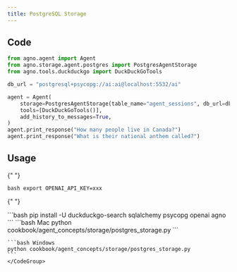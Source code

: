 ```yaml
---
title: PostgreSQL Storage
---
```


## Code

```python cookbook/agent_concepts/storage/postgres_storage.py
from agno.agent import Agent
from agno.storage.agent.postgres import PostgresAgentStorage
from agno.tools.duckduckgo import DuckDuckGoTools

db_url = "postgresql+psycopg://ai:ai@localhost:5532/ai"

agent = Agent(
    storage=PostgresAgentStorage(table_name="agent_sessions", db_url=db_url),
    tools=[DuckDuckGoTools()],
    add_history_to_messages=True,
)
agent.print_response("How many people live in Canada?")
agent.print_response("What is their national anthem called?")
```

## Usage

<Steps>
  <Snippet file="create-venv-step.mdx" />

{" "}

<Step title="Set your API key">```bash export OPENAI_API_KEY=xxx ```</Step>

{" "}

<Step title="Install libraries">
  ```bash pip install -U duckduckgo-search sqlalchemy psycopg openai agno ```
</Step>

  <Step title="Run Agent">
    <CodeGroup>
    ```bash Mac
    python cookbook/agent_concepts/storage/postgres_storage.py
    ```

    ```bash Windows
    python cookbook/agent_concepts/storage/postgres_storage.py
    ```
    </CodeGroup>

  </Step>
</Steps>

